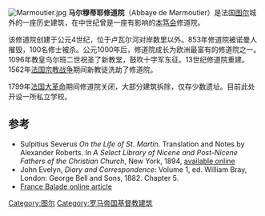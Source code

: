 [[File:Marmoutier.jpg|thumb]]
'''马尔穆蒂耶修道院'''（Abbaye de Marmoutier）是法国[[图尔|图尔]]城外的一座历史建筑，在中世纪曾是一座有影响的[[本笃会|本笃会]]修道院。

该修道院创建于公元4世纪，位于卢瓦尔河对岸数里以外。853年修道院被诺曼人摧毁，100名修士被杀。公元1000年后，修道院成长为欧洲最富有的修道院之一。1096年教皇乌尔班二世祝圣了新教堂，鼓吹十字军东征。13世纪修道院重建。1562年[[法国宗教战争|法国宗教战争]]期间新教徒洗劫了修道院。

1799年[[法国大革命|法国大革命]]期间修道院关闭，大部分建筑拆除，仅存少数遗址。目前此处开设一所私立学校。

== 参考 ==
{{References}}
* Sulpitius Severus ''On the Life of St. Martin''. Translation and Notes by Alexander Roberts. In ''A Select Library of Nicene and Post-Nicene Fathers of the Christian Church'', New York, 1894, [https://web.archive.org/web/20180302035141/http://www.users.csbsju.edu/~eknuth/npnf2-11/sulpitiu/lifemart.html available online]
* John Evelyn, ''Diary and Correspondence'': Volume 1, ed. William Bray, London: George Bell and Sons, 1882. Chapter 5. 
* [http://www.francebalade.com/tours/trsnord.htm France Balade online article] {{Wayback|url=http://www.francebalade.com/tours/trsnord.htm |date=20200222194604 }}
{{Coord|47|24|11|N|0|43|2|E|type:landmark_region:FR|display=title}}
[[Category:图尔|Category:图尔]]
[[Category:罗马帝国基督教建筑|Category:罗马帝国基督教建筑]]